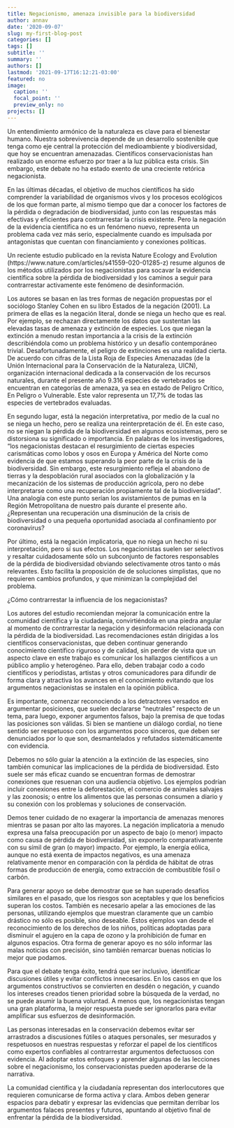 ```yaml
---
title: Negacionismo, amenaza invisible para la biodiversidad 
author: annav
date: '2020-09-07'
slug: my-first-blog-post
categories: []
tags: []
subtitle: ''
summary: ''
authors: []
lastmod: '2021-09-17T16:12:21-03:00'
featured: no
image:
  caption: ''
  focal_point: ''
  preview_only: no
projects: []
---
```


Un entendimiento armónico de la naturaleza es clave para el bienestar humano. Nuestra sobrevivencia depende de un desarrollo sostenible que tenga como eje central la protección del medioambiente y biodiversidad, que hoy se encuentran amenazadas. Científicos conservacionistas han realizado un enorme esfuerzo por traer a la luz pública esta crisis. Sin embargo, este debate no ha estado exento de una creciente retórica negacionista.

En las últimas décadas, el objetivo de muchos científicos ha sido comprender la variabilidad de organismos vivos y los procesos ecológicos de los que forman parte, al mismo tiempo que dar a conocer los factores de la pérdida o degradación de biodiversidad, junto con las respuestas más efectivas y eficientes para contrarrestar la crisis existente. Pero la negación de la evidencia científica no es un fenómeno nuevo, representa un problema cada vez más serio, especialmente cuando es impulsada por antagonistas que cuentan con financiamiento y conexiones políticas.

Un reciente estudio publicado en la revista Nature Ecology and Evolution (https://www.nature.com/articles/s41559-020-01285-z) resume algunos de los métodos utilizados por los negacionistas para socavar la evidencia científica sobre la pérdida de biodiversidad y los caminos a seguir para contrarrestar activamente este fenómeno de desinformación.

Los autores se basan en las tres formas de negación propuestas por el sociólogo Stanley Cohen en su libro Estados de la negación (2001). La primera de ellas es la negación literal, donde se niega un hecho que es real. Por ejemplo, se rechazan directamente los datos que sustentan las elevadas tasas de amenaza y extinción de especies. Los que niegan la extinción a menudo restan importancia a la crisis de la extinción describiéndola como un problema histórico y un desafío contemporáneo trivial. Desafortunadamente, el peligro de extinciones es una realidad cierta. De acuerdo con cifras de la Lista Roja de Especies Amenazadas (de la Unión Internacional para la Conservación de la Naturaleza, UICN), organización internacional dedicada a la conservación de los recursos naturales, durante el presente año 9.316 especies de vertebrados se encuentran en categorías de amenaza, ya sea en estado de Peligro Crítico, En Peligro o Vulnerable. Este valor representa un 17,7% de todas las especies de vertebrados evaluadas.

En segundo lugar, está la negación interpretativa, por medio de la cual no se niega un hecho, pero se realiza una reinterpretación de él. En este caso, no se niegan la pérdida de la biodiversidad en algunos ecosistemas, pero se distorsiona su significado o importancia. En palabras de los investigadores, “los negacionistas destacan el resurgimiento de ciertas especies carismáticas como lobos y osos en Europa y América del Norte como evidencia de que estamos superando la peor parte de la crisis de la biodiversidad. Sin embargo, este resurgimiento refleja el abandono de tierras y la despoblación rural asociados con la globalización y la mecanización de los sistemas de producción agrícola, pero no debe interpretarse como una recuperación propiamente tal de la biodiversidad”. Una analogía con este punto serían los avistamientos de pumas en la Región Metropolitana de nuestro país durante el presente año. ¿Representan una recuperación una disminución de la crisis de biodiversidad o una pequeña oportunidad asociada al confinamiento por coronavirus?

Por último, está la negación implicatoria, que no niega un hecho ni su interpretación, pero sí sus efectos. Los negacionistas suelen ser selectivos y resaltar cuidadosamente sólo un subconjunto de factores responsables de la pérdida de biodiversidad obviando selectivamente otros tanto o más relevantes. Esto facilita la proposición de de soluciones simplistas, que no requieren cambios profundos, y que minimizan la complejidad del problema.

¿Cómo contrarrestar la influencia de los negacionistas?

Los autores del estudio recomiendan mejorar la comunicación entre la comunidad científica y la ciudadanía, convirtiéndola en una piedra angular al momento de contrarrestar la negación y desinformación relacionada con la pérdida de la biodiversidad. Las recomendaciones están dirigidas a los científicos conservacionistas, que deben continuar generando conocimiento científico riguroso y de calidad, sin perder de vista que un aspecto clave en este trabajo es comunicar los hallazgos científicos a un público amplio y heterogéneo. Para ello, deben trabajar codo a codo científicos y periodistas, artistas y otros comunicadores para difundir de forma clara y atractiva los avances en el conocimiento evitando que los argumentos negacionistas se instalen en la opinión pública.

Es importante, comenzar reconociendo a los detractores versados en argumentar posiciones, que suelen declararse “neutrales” respecto de un tema, para luego, exponer argumentos falsos, bajo la premisa de que todas las posiciones son válidas. Si bien se mantiene un diálogo cordial, no tiene sentido ser respetuoso con los argumentos poco sinceros, que deben ser denunciados por lo que son, desmantelados y refutados sistemáticamente con evidencia.

Debemos no sólo guiar la atención a la extinción de las especies, sino también comunicar las implicaciones de la pérdida de biodiversidad. Esto suele ser más eficaz cuando se encuentran formas de demostrar conexiones que resuenan con una audiencia objetivo. Los ejemplos podrían incluir conexiones entre la deforestación, el comercio de animales salvajes y las zoonosis; o entre los alimentos que las personas consumen a diario y su conexión con los problemas y soluciones de conservación.

Demos tener cuidado de no exagerar la importancia de amenazas menores mientras se pasan por alto las mayores. La negación implicatoria a menudo expresa una falsa preocupación por un aspecto de bajo (o menor) impacto como causa de pérdida de biodiversidad, sin exponerlo comparativamente con su símil de gran (o mayor) impacto. Por ejemplo, la energía eólica, aunque no está exenta de impactos negativos, es una amenaza relativamente menor en comparación con la pérdida de hábitat de otras formas de producción de energía, como extracción de combustible fósil o carbón.

Para generar apoyo se debe demostrar que se han superado desafíos similares en el pasado, que los riesgos son aceptables y que los beneficios superan los costos. También es necesario apelar a las emociones de las personas, utilizando ejemplos que muestran claramente que un cambio drástico no sólo es posible, sino deseable. Estos ejemplos van desde el reconocimiento de los derechos de los niños, políticas adoptadas para disminuir el agujero en la capa de ozono y la prohibición de fumar en algunos espacios. Otra forma de generar apoyo es no sólo informar las malas noticias con precisión, sino también remarcar buenas noticias lo mejor que podamos.

Para que el debate tenga éxito, tendrá que ser inclusivo, identificar discusiones útiles y evitar conflictos innecesarios. En los casos en que los argumentos constructivos se convierten en desdén o negación, y cuando los intereses creados tienen prioridad sobre la búsqueda de la verdad, no se puede asumir la buena voluntad. A menos que, los negacionistas tengan una gran plataforma, la mejor respuesta puede ser ignorarlos para evitar amplificar sus esfuerzos de desinformación.

Las personas interesadas en la conservación debemos evitar ser arrastrados a discusiones fútiles o ataques personales, ser mesurados y respetuosos en nuestras respuestas y reforzar el papel de los científicos como expertos confiables al contrarrestar argumentos defectuosos con evidencia. Al adoptar estos enfoques y aprender algunas de las lecciones sobre el negacionismo, los conservacionistas pueden apoderarse de la narrativa.

La comunidad científica y la ciudadanía representan dos interlocutores que requieren comunicarse de forma activa y clara. Ambos deben generar espacios para debatir y expresar las evidencias que permitan derribar los argumentos falaces presentes y futuros, apuntando al objetivo final de enfrentar la pérdida de la biodiversidad.